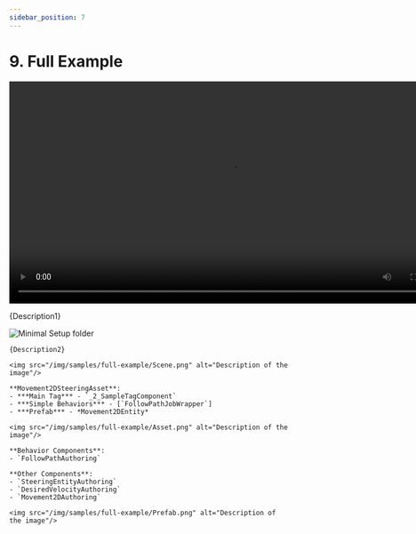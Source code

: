 ```yaml
---
sidebar_position: 7
---
```



# 9. Full Example

<video controls width="800">
  <source src="/videos/samples/full-example/Video.mp4" type="video/mp4" />
  Your browser does not support the video tag.
</video>

{Description1}

![Minimal Setup folder](/img/samples/full-example/Folder.png)

<Tabs>
  <TabItem value="first" label="Scene"> 

    {Description2}

    <img src="/img/samples/full-example/Scene.png" alt="Description of the image"/>
    
  </TabItem>
  
  <TabItem value="second" label="Steering System Asset"> 

    **Movement2DSteeringAsset**:
    - ***Main Tag*** - `_2_SampleTagComponent`
    - ***Simple Behaviors*** - [`FollowPathJobWrapper`]
    - ***Prefab*** - *Movement2DEntity*

    <img src="/img/samples/full-example/Asset.png" alt="Description of the image"/>

  </TabItem>
  
  <TabItem value="third" label="Prefab"> 
    
    **Behavior Components**:
    - `FollowPathAuthoring`

    **Other Components**:
    - `SteeringEntityAuthoring`
    - `DesiredVelocityAuthoring`
    - `Movement2DAuthoring`
    
    <img src="/img/samples/full-example/Prefab.png" alt="Description of the image"/>

  </TabItem>
</Tabs>